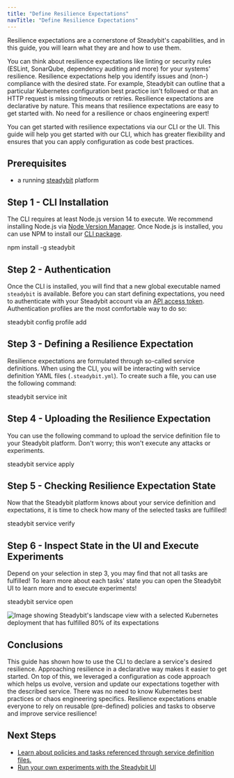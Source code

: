 ```yaml
---
title: "Define Resilience Expectations"
navTitle: "Define Resilience Expectations"
---
```


Resilience expectations are a cornerstone of Steadybit's capabilities, and in this guide, you will learn what they are and how to use them.

You can think about resilience expectations like linting or security rules (ESLint, SonarQube, dependency auditing and more) for your systems' resilience. Resilience expectations help you identify issues and (non-) compliance with the desired state. For example, Steadybit can outline that a particular Kubernetes configuration best practice isn't followed or that an HTTP request is missing timeouts or retries. Resilience expectations are declarative by nature. This means that resilience expectations are easy to get started with. No need for a resilience or chaos engineering expert!

You can get started with resilience expectations via our CLI or the UI. This guide will help you get started with our CLI, which has greater flexibility and ensures that you can apply configuration as code best practices.

## Prerequisites

- a running [steadybit](https://www.steadybit.com/try-for-free) platform

## Step 1 - CLI Installation

The CLI requires at least Node.js version 14 to execute. We recommend installing Node.js via [Node Version Manager](https://github.com/nvm-sh/nvm#intro). Once Node.js is installed, you can use NPM to install our [CLI package](https://www.npmjs.com/package/steadybit).

<Terminal>npm install -g steadybit</Terminal>

## Step 2 - Authentication

Once the CLI is installed, you will find that a new global executable named `steadybit` is available. Before you can start defining expectations, you need to authenticate with your Steadybit account via an [API access token](/integrate/10-api#tokens). Authentication profiles are the most comfortable way to do so:

<Terminal>steadybit config profile add</Terminal>

## Step 3 - Defining a Resilience Expectation

Resilience expectations are formulated through so-called service definitions. When using the CLI, you will be interacting with service definition YAML files (`.steadybit.yml`). To create such a file, you can use the following command:

<Terminal>steadybit service init</Terminal>

## Step 4 - Uploading the Resilience Expectation

You can use the following command to upload the service definition file to your Steadybit platform. Don't worry; this won't execute any attacks or experiments.

<Terminal>steadybit service apply</Terminal>

## Step 5 - Checking Resilience Expectation State

Now that the Steadybit platform knows about your service definition and expectations, it is time to check how many of the selected tasks are fulfilled!

<Terminal>steadybit service verify</Terminal>

## Step 6 - Inspect State in the UI and Execute Experiments

Depend on your selection in step 3, you may find that not all tasks are fulfilled! To learn more about each tasks' state you can open the Steadybit UI to learn more and to execute experiments!

<Terminal>steadybit service open</Terminal>

![Image showing Steadybit's landscape view with a selected Kubernetes deployment that has fulfilled 80% of its expectations](img-resilience-expectations/ui.png)

## Conclusions

This guide has shown how to use the CLI to declare a service's desired resilience. Approaching resilience in a declarative way makes it easier to get started. On top of this, we leveraged a configuration as code approach which helps us evolve, version and update our expectations together with the described service.
There was no need to know Kubernetes best practices or chaos engineering specifics. Resilience expectations enable everyone to rely on reusable (pre-defined) policies and tasks to observe and improve service resilience!


## Next Steps

 - [Learn about policies and tasks referenced through service definition files.](/learn/60-resilience-expectations/10-introduction)
 - [Run your own experiments with the Steadybit UI](/getting-started/30-run-experiment-local)
